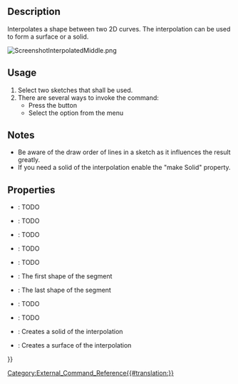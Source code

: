 <languages/>
<translate>

<!--T:1-->
{{Docnav
|[[CurvedShapes_CurvedSegment|CurvedSegment]]
|[[CurvedShapes_SurfaceCut|SurfaceCut]]
|[[CurvedShapes_Workbench|CurvedShapes]]
|IconL=CurvedShapes_CurvedSegment.svg
|IconR=CurvedShapes_SurfaceCut.svg
|IconC=CurvedShapes_workbench_icon.svg
}}

<!--T:2-->
{{GuiCommand
|Name=CurvedShapes InterpolatedMiddle
|MenuLocation=Curved Shapes → Interpolated Middle
|Workbenches=[[CurvedShapes_Workbench|CurvedShapes]]
|Shortcut=
|SeeAlso=
}}

==Description== <!--T:3-->

<!--T:4-->
Interpolates a shape between two 2D curves. The interpolation can be used to form a surface or a solid.

</translate>
[[File:ScreenshotInterpolatedMiddle.png|none|thumb]]
<translate>
<!--T:5-->
{{Caption|Image of a simple FreeCAD project with two sketches using the InterpolatedMiddle command}}

==Usage== <!--T:6-->

<!--T:7-->
# Select two sketches that shall be used.
# There are several ways to invoke the command:
#* Press the {{Button|[[Image:CurvedShapes_InterpolatedMiddle.svg|16px]] [[CurvedShapes_InterpolatedMiddle|Interpolated Middle]]}} button
#* Select the {{MenuCommand|Curved Shapes → [[Image:CurvedShapes_InterpolatedMiddle.svg|16px]] Interpolated Middle}} option from the menu

==Notes== <!--T:8-->

<!--T:9-->
* Be aware of the draw order of lines in a sketch as it influences the result greatly.
* If you need a solid of the interpolation enable the "make Solid" property.

==Properties== <!--T:10-->

<!--T:11-->
{{Properties_Title|Interpolated Middle}}

<!--T:12-->
* {{PropertyData|Interpolation Points}}: TODO
* {{PropertyData|Loft Max Degree}}: TODO
* {{PropertyData|Max Loft Size}}: TODO
* {{PropertyData|Normal Shape1}}: TODO
* {{PropertyData|Normal Shape2}}: TODO
* {{PropertyData|Shape1}}: The first shape of the segment
* {{PropertyData|Shape2}}: The last shape of the segment
* {{PropertyData|Twist}}: TODO
* {{PropertyData|Twist Reverse}}: TODO
* {{PropertyData|make Solid}}: Creates a solid of the interpolation
* {{PropertyData|make Surface}}: Creates a surface of the interpolation


<!--T:13-->
{{Docnav
|[[CurvedShapes_CurvedSegment|CurvedSegment]]
|[[CurvedShapes_SurfaceCut|SurfaceCut]]
|[[CurvedShapes_Workbench|CurvedShapes]]
|IconL=CurvedShapes_CurvedSegment.svg
|IconR=CurvedShapes_SurfaceCut.svg
|IconC=CurvedShapes_workbench_icon.svg
}}

</translate>
{{Userdocnavi{{#translation:}}}}
[[Category:External_Command_Reference{{#translation:}}]]
